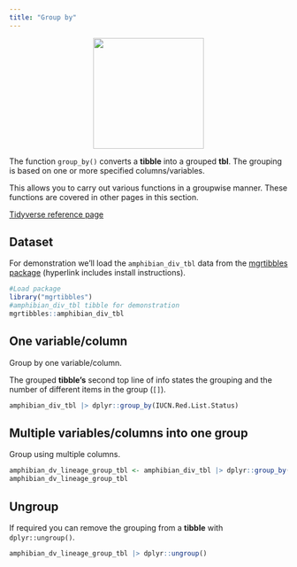 ```yaml
---
title: "Group by"
---
```


<center>
![](images/dplyr_group_by.png){style="width:200px"}
</center>

The function `group_by()` converts a __tibble__ into a grouped __tbl__.
The grouping is based on one or more specified columns/variables.

This allows you to carry out various functions in a groupwise manner.
These functions are covered in other pages in this section.

[Tidyverse reference page](https://dplyr.tidyverse.org//reference/group_by.html)

## Dataset

For demonstration we'll load the `amphibian_div_tbl` data from the [mgrtibbles package](/datasets/mgrtibbles.qmd) (hyperlink includes install instructions).

```r
#Load package
library("mgrtibbles")
#amphibian_div_tbl tibble for demonstration
mgrtibbles::amphibian_div_tbl
```

## One variable/column

Group by one variable/column.

The grouped __tibble's__ second top line of info states the grouping and the number of different items in the group (`[]`).

```r
amphibian_div_tbl |> dplyr::group_by(IUCN.Red.List.Status)
```

## Multiple variables/columns into one group

Group using multiple columns.

```r
amphibian_dv_lineage_group_tbl <- amphibian_div_tbl |> dplyr::group_by(Order, Family, Genus)
amphibian_dv_lineage_group_tbl
```

## Ungroup

If required you can remove the grouping from a __tibble__ with `dplyr::ungroup()`.

```r
amphibian_dv_lineage_group_tbl |> dplyr::ungroup()
```